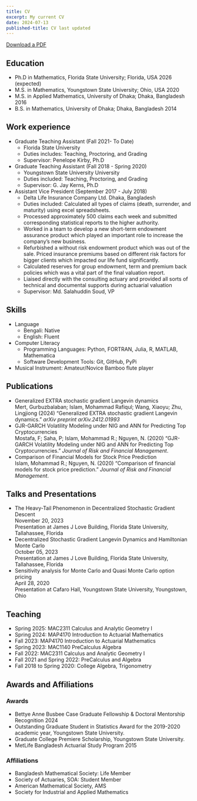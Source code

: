 ```yaml
---
title: CV
excerpt: My current CV
date: 2024-07-13
published-title: CV last updated
---
```


```{=html}
<div class="text-center">
    <a class="cv-download" href="/_assets/documents/CV.pdf" target="_blank">
        Download a PDF
    </a>
</div>
```

<script async src="https://pagead2.googlesyndication.com/pagead/js/adsbygoogle.js?client=ca-pub-6878992848042528"
     crossorigin="anonymous"></script>

## Education  
- Ph.D in Mathematics, Florida State University; Florida, USA 2026 (expected)
- M.S. in Mathematics, Youngstown State University; Ohio, USA 2020
- M.S. in Applied Mathematics, University of Dhaka; Dhaka, Bangladesh 2016
- B.S. in Mathematics, University of Dhaka; Dhaka, Bangladesh 2014


## Work experience  

* Graduate Teaching Assistant (Fall 2021- To Date)
  * Florida State University
  * Duties includes: Teaching, Proctoring, and Grading
  * Supervisor: Penelope Kirby, Ph.D

* Graduate Teaching Assistant (Fall 2018 - Spring 2020)
  * Youngstown State University University
  * Duties included: Teaching, Proctoring, and Grading
  * Supervisor: G. Jay Kerns, Ph.D

* Assistant Vice President (September 2017 - July 2018)
  * Delta Life Insurance Company Ltd. Dhaka, Bangladesh
  * Duties included: Calculated all types of claims (death, surrender, and maturity) using excel spreadsheets. 
  * Processed approximately 500 claims each week and submitted corresponding statistical reports to the higher authority. 
  * Worked in a team to develop a new short-term endowment assurance product which played an important role to increase the company's new business. 
  * Refurbished a without risk endowment product which was out of the sale. Priced insurance premiums based on different risk factors for bigger clients which impacted our life fund significantly. 
  * Calculated reserves for group endowment, term and premium back policies which was a vital part of the final valuation report.
  * Liaised directly with the consulting actuary and provided all sorts of technical and documental supports during actuarial valuation
  * Supervisor: Md. Salahuddin Soud, VP
  
## Skills

* Language
  - Bengali: Native
  - English: Fluent 
* Computer Literacy
  * Programming Languages: Python, FORTRAN, Julia, R, MATLAB, Mathematica
  * Software Development Tools: Git, GitHub, PyPi
* Musical Instrument: Amateur/Novice Bamboo flute player

## Publications

- <a href="/research/extrasgld/index.qmd" target="_blank" style="text-decoration:none">Generalized EXTRA stochastic gradient Langevin dynamics</a>  
  Mert, Gurbuzbalaban; Islam, Mohammad Rafiqul; Wang, Xiaoyu; Zhu, Lingjiong  (2024) "Generalized EXTRA stochastic gradient Langevin dynamics." *arXiv preprint arXiv.2412.01993*  
- <a href="/publication/pub2/index.qmd" target="_blank" style="text-decoration:none">GJR-GARCH Volatility Modeling under NIG and ANN for Predicting Top Cryptocurrencies </a>  
  Mostafa, F; Saha, P; Islam, Mohammad R.; Nguyen, N. (2020) "GJR-GARCH Volatility Modeling under NIG and ANN for Predicting Top Cryptocurrencies." *Journal of Risk and Financial Management*.
- <a href="/publication/pub1/index.qmd" style="text-decoration:none">Comparison of Financial Models for Stock Price Prediction </a>  
  Islam, Mohammad R.; Nguyen, N. (2020) "Comparison of financial models for stock price prediction." *Journal of Risk and Financial Management*. 

  
## Talks and Presentations  

- <a href="/talks/2023-11-20-candi.qmd" style="text-decoration:none"> The Heavy-Tail Phenomenon in Decentralized Stochastic Gradient Descent</a>  
  November 20, 2023  
  Presentation at James J Love Building, Florida State University, Tallahassee, Florida  
- <a href="/talks/2023-10-05-st-op.qmd" style="text-decoration:none"> Decentralized Stochastic Gradient Langevin Dynamics and Hamiltonian Monte Carlo</a>  
  October 05, 2023  
  Presentation at James J Love Building, Florida State University, Tallahassee, Florida  
- <a href="/talks/2020-04-26-project.qmd" style="text-decoration:none"> Sensitivity analysis for Monte Carlo and Quasi Monte Carlo option pricing</a>  
  April 28, 2020  
  Presentation at Cafaro Hall, Youngstown State University, Youngstown, Ohio  
  
## Teaching

  - <a href="/teaching/sp25.qmd" style="text-decoration:none"> Spring 2025: MAC2311 Calculus and Analytic Geometry I</a> 
  - <a href="/teaching/sp24.qmd" style="text-decoration:none"> Spring 2024: MAP4170 Introduction to Actuarial Mathematics</a>  
  - <a href="/teaching/sp23.qmd" style="text-decoration:none"> Fall 2023: MAP4170 Introduction to Actuarial Mathematics</a>  
  - <a href="/teaching/fall23.qmd" style="text-decoration:none"> Spring 2023: MAC1140 PreCalculus Algebra</a>  
  - <a href="/teaching/fall22.qmd" style="text-decoration:none"> Fall 2022: MAC2311 Calculus and Analytic Geometry I</a>  
  - <a href="/teaching/fall21.qmd" style="text-decoration:none"> Fall 2021 and Spring 2022: PreCalculus and Algebra</a>  
  - <a href="/teaching/f18-f21.qmd" style="text-decoration:none"> Fall 2018 to Spring 2020: College Algebra, Trigonometry</a>  
  

## Awards and Affiliations
### Awards  
- Bettye Anne Busbee Case Graduate Fellowship & Doctoral Mentorship Recognition 2024  
- Outstanding Graduate Student in Statistics Award for the 2019-2020 academic year, Youngstown State University.  
- Graduate College Premiere Scholarship, Youngstown State University.  
- MetLife Bangladesh Actuarial Study Program 2015


### Affiliations  
- [Bangladesh Mathematical Society: Life Member](https://www.bdmathsociety.org/){target="_blank" style="text-decoration:none"}
- [Society of Actuaries, SOA: Student Member](https://www.soa.org){target="_blank" style="text-decoration:none"}
- [American Mathematical Society, AMS](https://www.ams.org){target="_blank" style="text-decoration:none"}
- [Society for Industrial and Applied Mathematics](https://www.siam.org/){target="_blank" style="text-decoration:none"}
